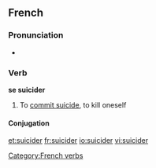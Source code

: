 ==French==

===Pronunciation===
* {{audio|Fr-suicider.ogg|Audio}}

===Verb===
'''se suicider'''

# {{reflexive}} To [[commit suicide]], to kill oneself

====Conjugation====
{{fr-conj-er-refl-cons |suicid}} 

[[Category:French verbs]]

[[et:suicider]]
[[fr:suicider]]
[[io:suicider]]
[[vi:suicider]]
